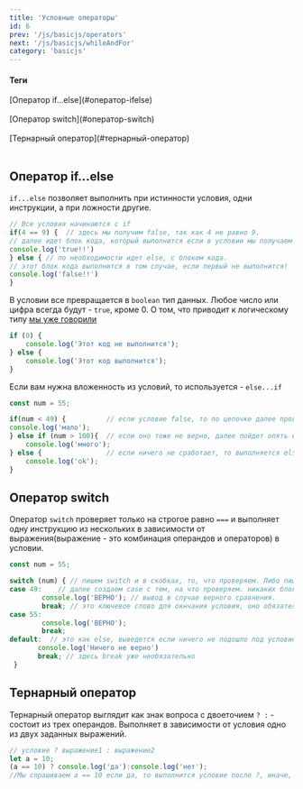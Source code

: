 ```yaml
---
title: 'Условные операторы'
id: 6
prev: '/js/basicjs/operators'
next: '/js/basicjs/whileAndFor'
category: 'basicjs'
---
```


#### Теги
<div className = 'tag_js'>[Оператор if...else](#оператор-ifelse)</div> <br/>
<div className = 'tag_js'>[Оператор switch](#оператор-switch)</div> <br/>
<div className = 'tag_js'>[Тернарный оператор](#тернарный-оператор)</div> <br/>


## Оператор if...else ##
`if...else` позволяет выполнить при истинности условия, одни инструкции, а при ложности другие.
```javaScript
// Все условия начинаются с if
if(4 == 9) {  // здесь мы получим false, так как 4 не равно 9.
// далее идет блок кода, который выполнится если в условии мы получаем true.
console.log('true!!')
} else { // по необходимости идет else, с блоком кода.
// этот блок кода выполнится в том случае, если первый не выполнится!
console.log('false!!')
}
```
В условии все превращается в `boolean` тип данных. Любое число или цифра всегда будут - `true`, кроме 0. О том, что приводит к логическому типу [мы уже говорили](https://github.com/Aquariids/MyJS/blob/main/app/Programming/Basic%20js/Data%20types%20and%20dynamic%20typing.md#3boolean)
```javaScript
if (0) {
    console.log('Этот код не выполнится');
} else {
    console.log('Этот код выполнится');
}
```
Если вам нужна вложенность из условий, то используется - `else...if`
```javaScript
const num = 55;

if(num < 49) {          // если условие false, то по цепочке далее проверяется else...if 
console.log('мало');
} else if (num > 100){  // если оно тоже не верно, далее пойдет опять else...if если такое условие есть.
    console.log('много');
} else {                // если ничего не сработает, то выполняется else
    console.log('ok');
}
```

## Оператор switch ##
Оператор `switch` проверяет только на строгое равно `===` и выполняет одну инструкцию из нескольких в зависимости от выражения(выражение - это комбинация операндов и операторов) в условии.
```javaScript
const num = 55;

switch (num) { // пишем switch и в скобках, то, что проверяем. Либо пишем прямо в switch выражение.
case 49:    // далее создаем case с тем, на что проверяем. никаких блоков кода не нужно, только двоеточие case 49:
        console.log('ВЕРНО'); // вывод в случае верного сравнения.
        break; // это ключевое слово для окнчания условия, оно обязательно.
case 55:
        console.log('ВЕРНО');
        break;
default:  // это как else, выведется если ничего не подошло под условие.
       console.log('Ничего не верно')
       break; // здесь break уже необязательно
 }
```

## Тернарный оператор ##
Тернарный оператор выглядит как знак вопроса  с двоеточием `? :` - состоит из трех операндов.
Выполняет в зависимости от условия одно из двух заданных выражений.
```javaScript
// условие ? выражение1 : выражение2
let a = 10;
(a == 10) ? console.log('да'):console.log('нет');
//Мы спрашиваем a == 10 если да, то выполнится условие после ?, иначе, то, что после :
```
